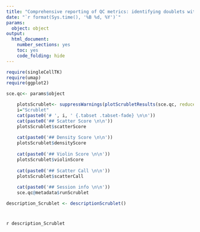 ```yaml
---
title: "Comprehensive reporting of QC metrics: identifying doublets with Scrublet"
date: "`r format(Sys.time(), '%B %d, %Y')`"
params: 
  object: object
output:
  html_document:
    number_sections: yes
    toc: yes
    code_folding: hide
---
```


```r
require(singleCellTK)
require(umap)
require(ggplot2)
```

```r
sce.qc<- params$object
```

```r
    plotsScrublet<- suppressWarnings(plotScrubletResults(sce.qc, reducedDimName="UMAP"))
    i="Scrublet"
    cat(paste0('# ', i, ' {.tabset .tabset-fade} \n\n'))
    cat(paste0('## Scatter Score \n\n'))
    plotsScrublet$scatterScore
   
    cat(paste0('## Density Score \n\n'))
    plotsScrublet$densityScore
   
    cat(paste0('## Violin Score \n\n'))
    plotsScrublet$violinScore
 
    cat(paste0('## Scatter Call \n\n'))
    plotsScrublet$scatterCall
  
    cat(paste0('## Session info \n\n'))
    sce.qc@metadata$runScrublet
```

```r
description_Scrublet <- descriptionScrublet()
```
# {.unlisted .unnumbered .toc-ignore}
`r description_Scrublet`